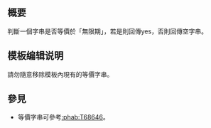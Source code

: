 {{NoteTA|G1=MediaWiki}}{{Documentation subpage}}<!-- 在本行下編輯模板說明 -->

== 概要 ==
判斷一個字串是否等價於「無限期」，若是則回傳yes，否則回傳空字串。

== 模板编辑说明 ==
請勿隨意移除模板內現有的等價字串。

== 參見 ==
* 等價字串可參考[[:phab:T68646]]。
<includeonly>{{Sandbox other||<!-- 本行下加入模板的分類 -->

}}</includeonly>